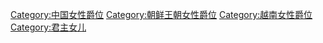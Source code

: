 [[Category:中国女性爵位|Category:中国女性爵位]]
[[Category:朝鲜王朝女性爵位|Category:朝鲜王朝女性爵位]]
[[Category:越南女性爵位|Category:越南女性爵位]]
[[Category:君主女儿|Category:君主女儿]]